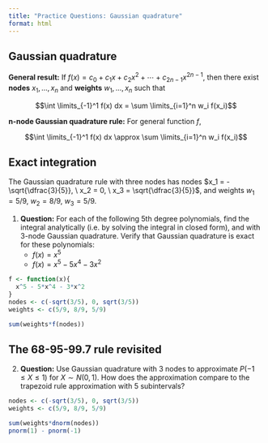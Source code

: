 ```yaml
---
title: "Practice Questions: Gaussian quadrature"
format: html
---
```


## Gaussian quadrature

**General result:** If $f(x) = c_0 + c_1 x + c_2x^2 + \cdots + c_{2n-1} x^{2n-1}$, then there exist **nodes** $x_1,...,x_n$ and **weights** $w_1,...,x_n$ such that

$$\int \limits_{-1}^1 f(x) dx = \sum \limits_{i=1}^n w_i f(x_i)$$

**n-node Gaussian quadrature rule:** For general function $f$,

$$\int \limits_{-1}^1 f(x) dx \approx \sum \limits_{i=1}^n w_i f(x_i)$$

## Exact integration

The Gaussian quadrature rule with three nodes has nodes $x_1 = -\sqrt{\dfrac{3}{5}}, \ x_2 = 0, \ x_3 = \sqrt{\dfrac{3}{5}}$, and weights $w_1 = 5/9, \ w_2 = 8/9, \ w_3 = 5/9$.

1. **Question:** For each of the following 5th degree polynomials, find the integral analytically (i.e. by solving the integral in closed form), and with 3-node Gaussian quadrature. Verify that Gaussian quadrature is exact for these polynomials:
    * $f(x) = x^5$
    * $f(x) = x^5 - 5x^4 - 3x^2$

```r
f <- function(x){
  x^5 - 5*x^4 - 3*x^2
}
nodes <- c(-sqrt(3/5), 0, sqrt(3/5))
weights <- c(5/9, 8/9, 5/9)

sum(weights*f(nodes))
```

## The 68-95-99.7 rule revisited

2. **Question:** Use Gaussian quadrature with 3 nodes to approximate $P(-1 \leq X \leq 1)$ for $X \sim N(0, 1)$. How does the approximation compare to the trapezoid rule approximation with 5 subintervals?

```r

nodes <- c(-sqrt(3/5), 0, sqrt(3/5))
weights <- c(5/9, 8/9, 5/9)

sum(weights*dnorm(nodes))
pnorm(1) - pnorm(-1)
```



